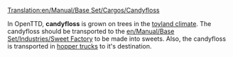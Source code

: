 [[Translation:en/Manual/Base Set/Cargos/Candyfloss]]

{{en/Cargo|name=Candyfloss
|image=en/CandyflossForest.png|produced=[[en/Manual/Base Set/Industries/Candyfloss Forest]]
|accepted=[[en/Manual/Base Set/Industries/Sweet Factory]]
}}
In OpenTTD, '''candyfloss'''  is grown on trees in the [[en/Manual/Climates|toyland climate]]. The candyfloss should be transported to the [[en/Manual/Base Set/Industries/Sweet Factory]] to be made into sweets. Also, the candyfloss is transported in [[en/Manual/Base Set/Road Vehicles/Candyfloss Trucks|hopper trucks]] to it's destination.